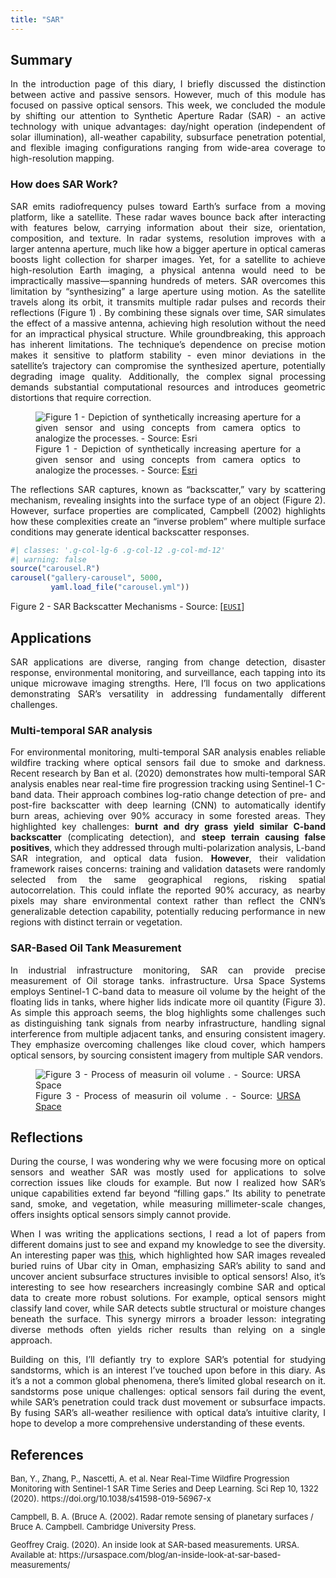 ```yaml
---
title: "SAR"
---
```


## Summary

::: {style="text-align: justify;"}
In the introduction page of this diary, I briefly discussed the distinction between active and passive sensors. However, much of this module has focused on passive optical sensors. This week, we concluded the module by shifting our attention to Synthetic Aperture Radar (SAR) - an active technology with unique advantages: day/night operation (independent of solar illumination), all-weather capability, subsurface penetration potential, and flexible imaging configurations ranging from wide-area coverage to high-resolution mapping.
:::

::: {style="text-align: justify;"}
### How does SAR Work?

SAR emits radiofrequency pulses toward Earth’s surface from a moving platform, like a satellite. These radar waves bounce back after interacting with features below, carrying information about their size, orientation, composition, and texture. In radar systems, resolution improves with a larger antenna aperture, much like how a bigger aperture in optical cameras boosts light collection for sharper images. Yet, for a satellite to achieve high-resolution Earth imaging, a physical antenna would need to be impractically massive—spanning hundreds of meters. SAR overcomes this limitation by "synthesizing" a large aperture using motion. As the satellite travels along its orbit, it transmits multiple radar pulses and records their reflections (Figure 1) . By combining these signals over time, SAR simulates the effect of a massive antenna, achieving high resolution without the need for an impractical physical structure. While groundbreaking, this approach has inherent limitations. The technique's dependence on precise motion makes it sensitive to platform stability - even minor deviations in the satellite's trajectory can compromise the synthesized aperture, potentially degrading image quality. Additionally, the complex signal processing demands substantial computational resources and introduces geometric distortions that require correction.

![Figure 1 - Depiction of synthetically increasing aperture for a given sensor and using concepts from camera optics to analogize the processes. - Source: [Esri](https://www.esri.com/arcgis-blog/products/arcgis-pro/imagery/introduction-to-synthetic-aperture-radar/){target="_blank"}](images/Spatial-resolution-GIF_W9.gif){fig-align="center"}
:::

::: {style="text-align: justify;"}
The reflections SAR captures, known as “backscatter,” vary by scattering mechanism, revealing insights into the surface type of an object (Figure 2). However, surface properties are complicated, Campbell (2002) highlights how these complexities create an "inverse problem" where multiple surface conditions may generate identical backscatter responses.

```r
#| classes: '.g-col-lg-6 .g-col-12 .g-col-md-12'
#| warning: false
source("carousel.R")
carousel("gallery-carousel", 5000, 
         yaml.load_file("carousel.yml"))
```
:::

Figure 2 - SAR Backscatter Mechanisms - Source: \[[`EUSI`](https://www.euspaceimaging.com/blog/2024/04/05/what-is-sar-imagery/)\]

## Applications

::: {style="text-align: justify;"}
SAR applications are diverse, ranging from change detection, disaster response, environmental monitoring, and surveillance, each tapping into its unique microwave imaging strengths. Here, I’ll focus on two applications demonstrating SAR’s versatility in addressing fundamentally different challenges.

### Multi-temporal SAR analysis

For environmental monitoring, multi-temporal SAR analysis enables reliable wildfire tracking where optical sensors fail due to smoke and darkness. Recent research by Ban et al. (2020) demonstrates how multi-temporal SAR analysis enables near real-time fire progression tracking using Sentinel-1 C-band data. Their approach combines log-ratio change detection of pre- and post-fire backscatter with deep learning (CNN) to automatically identify burn areas, achieving over 90% accuracy in some forested areas. They highlighted key challenges: **burnt and dry grass yield similar C-band backscatter** (complicating detection), and **steep terrain causing false positives**, which they addressed through multi-polarization analysis, L-band SAR integration, and optical data fusion. **However**, their validation framework raises concerns: training and validation datasets were randomly selected from the same geographical regions, risking spatial autocorrelation. This could inflate the reported 90% accuracy, as nearby pixels may share environmental context rather than reflect the CNN’s generalizable detection capability, potentially reducing performance in new regions with distinct terrain or vegetation.

### SAR-Based Oil Tank Measurement

In industrial infrastructure monitoring, SAR can provide precise measurement of Oil storage tanks. infrastructure. Ursa Space Systems employs Sentinel-1 C-band data to measure oil volume by the height of the floating lids in tanks, where higher lids indicate more oil quantity (Figure 3). As simple this approach seems, the blog highlights some challenges such as distinguishing tank signals from nearby infrastructure, handling signal interference from multiple adjacent tanks, and ensuring consistent imagery. They emphasize overcoming challenges like cloud cover, which hampers optical sensors, by sourcing consistent imagery from multiple SAR vendors.

![Figure 3 - Process of measurin oil volume . - Source: [URSA Space](https://ursaspace.com/blog/an-inside-look-at-sar-based-measurements/){target="_blank"}](images/SAR-Oil-Tanks-GIF_W9.gif){fig-align="center"}
:::

## Reflections

::: {style="text-align: justify;"}
During the course, I was wondering why we were focusing more on optical sensors and weather SAR was mostly used for applications to solve correction issues like clouds for example. But now I realized how SAR’s unique capabilities extend far beyond "filling gaps." Its ability to penetrate sand, smoke, and vegetation, while measuring millimeter-scale changes, offers insights optical sensors simply cannot provide.

When I was writing the applications sections, I read a lot of papers from different domains just to see and expand my knowledge to see the diversity. An interesting paper was [this](https://www.jpl.nasa.gov/images/pia01721-space-radar-image-of-the-lost-city-of-ubar/){target="_blank"}, which highlighted how SAR images revealed buried ruins of Ubar city in Oman, emphasizing SAR’s ability to sand and uncover ancient subsurface structures invisible to optical sensors! Also, it’s interesting to see how researchers increasingly combine SAR and optical data to create more robust solutions. For example, optical sensors might classify land cover, while SAR detects subtle structural or moisture changes beneath the surface. This synergy mirrors a broader lesson: integrating diverse methods often yields richer results than relying on a single approach.

Building on this, I’ll defiantly try to explore SAR’s potential for studying sandstorms, which is an interest I’ve touched upon before in this diary. As it’s a not a common global phenomena, there’s limited global research on it. sandstorms pose unique challenges: optical sensors fail during the event, while SAR’s penetration could track dust movement or subsurface impacts. By fusing SAR’s all-weather resilience with optical data’s intuitive clarity, I hope to develop a more comprehensive understanding of these events.
:::


## References

::: {style="text-align: left; font-size: 13px;"}

Ban, Y., Zhang, P., Nascetti, A. et al. Near Real-Time Wildfire Progression Monitoring with Sentinel-1 SAR Time Series and Deep Learning. Sci Rep 10, 1322 (2020). https://doi.org/10.1038/s41598-019-56967-x

Campbell, B. A. (Bruce A. (2002). Radar remote sensing of planetary surfaces / Bruce A. Campbell. Cambridge University Press.

Geoffrey Craig.  (2020). An inside look at SAR-based measurements. URSA. Available at: https://ursaspace.com/blog/an-inside-look-at-sar-based-measurements/


:::

